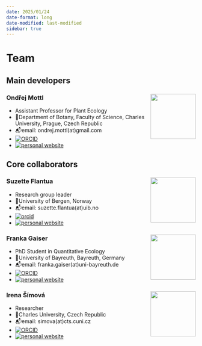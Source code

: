 ```yaml
---
date: 2025/01/24
date-format: long
date-modified: last-modified
sidebar: true
---
```


# Team

## Main developers

### Ondřej Mottl <img src="https://ondrejmottl.github.io/profile_mottl_zoom.jpg" align="right" width="120"/>

* Assistant Professor for Plant Ecology
* 🏦Department of Botany, Faculty of Science, Charles University, Prague, Czech Republic
* 📬email: ondrej.mottl(at)gmail.com
* [![ORCID](https://img.shields.io/badge/orcid-0000--0002--9796--5081-brightgreen.svg)](https://orcid.org/0000-0002-9796-5081)
* [![personal website](https://img.shields.io/badge/🔗-personal--website-93C54B.svg)](https://ondrejmottl.github.io/)

## Core collaborators

### Suzette Flantua <img src="https://www.uib.no/sites/w3.uib.no/files/styles/user_thumbnail/public/pictures/picture-388168-1536217906.jpg?itok=yqGLK7Kg" align="right" width="120" />

* Research group leader
* 🏦University of Bergen, Norway 
* 📬email: suzette.flantua(at)uib.no
* [![orcid](https://img.shields.io/badge/orcid-0000--0001--6526--3037-brightgreen.svg)](https://orcid.org/0000-0001-6526-3037)
* [![personal website](https://img.shields.io/badge/🔗-personal--website-93C54B.svg)](https://mountainsinmotion.w.uib.no/)

### Franka Gaiser <img src="https://www.spowi5.uni-bayreuth.de/pool/bilder/team/Gaiser_hp_2022.jpg" align="right" width="120" />

* PhD Student in Quantitative Ecology
* 🏦University of Bayreuth, Bayreuth, Germany
* 📬email: franka.gaiser(at)uni-bayreuth.de
* [![ORCID](https://img.shields.io/badge/orcid-0000--0003--2600--6603-brightgreen.svg)](https://orcid.org/0009-0003-2600-6603)
* [![personal website](https://img.shields.io/badge/🔗-personal--website-93C54B.svg)](https://www.spowi5.uni-bayreuth.de/en/team/Gaiser/index.php)

### Irena Šímová <img src="https://www.cts.cuni.cz/img/people/%C5%A0%C3%ADmov%C3%A1.jpg" align="right" width="120" />

* Researcher
* 🏦Charles University, Czech Republic
* 📬email: simova(at)cts.cuni.cz
* [![ORCID](https://img.shields.io/badge/orcid-0000--0002--9474--569X-brightgreen.svg)](https://orcid.org/0000-0002-9474-569X)
* [![personal website](https://img.shields.io/badge/🔗-personal--website-93C54B.svg)](https://www.cts.cuni.cz/en/simova.html)
